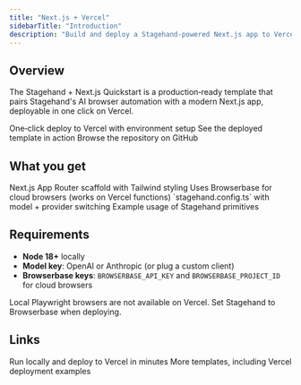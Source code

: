 ```yaml
---
title: "Next.js + Vercel"
sidebarTitle: "Introduction"
description: "Build and deploy a Stagehand‑powered Next.js app to Vercel"
---
```


## Overview

The Stagehand + Next.js Quickstart is a production‑ready template that pairs Stagehand's AI browser automation with a modern Next.js app, deployable in one click on Vercel.

<CardGroup cols={3}>
  <Card title="Deploy Template" icon="rocket" href="https://vercel.com/templates/ai/stagehand-next-js-quickstart">
    One‑click deploy to Vercel with environment setup
  </Card>

  <Card title="Live Demo" icon="globe" href="https://stagehand-nextjs-quickstart.vercel.app">
    See the deployed template in action
  </Card>

  <Card title="Source Code" icon="github" href="https://github.com/browserbase/stagehand-nextjs-quickstart">
    Browse the repository on GitHub
  </Card>
</CardGroup>

## What you get

<CardGroup cols={2}>
  <Card title="App Router project" icon="browser">
    Next.js App Router scaffold with Tailwind styling
  </Card>
  <Card title="Server‑safe automation" icon="shield-check">
    Uses Browserbase for cloud browsers (works on Vercel functions)
  </Card>
  <Card title="Prewired config" icon="gear">
    `stagehand.config.ts` with model + provider switching
  </Card>
  <Card title="Automation ready" icon="robot">
    Example usage of Stagehand primitives
  </Card>
</CardGroup>

## Requirements

- **Node 18+** locally
- **Model key**: OpenAI or Anthropic (or plug a custom client)
- **Browserbase keys**: `BROWSERBASE_API_KEY` and `BROWSERBASE_PROJECT_ID` for cloud browsers

<Tip>
Local Playwright browsers are not available on Vercel. Set Stagehand to Browserbase when deploying.
</Tip>

## Links

<CardGroup cols={2}>
  <Card title="Quickstart" icon="rocket" href="/integrations/vercel/introduction">
    Run locally and deploy to Vercel in minutes
  </Card>
  <Card title="TypeScript Quickstart" icon="code" href="/first-steps/quickstart">
    More templates, including Vercel deployment examples
  </Card>
</CardGroup>

